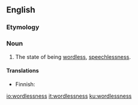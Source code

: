 ==English==

===Etymology===
{{suffix|wordless|ness|lang=en}}

===Noun===
{{en-noun|-}}

# The state of being [[wordless]], [[speechlessness]].

====Translations====
{{trans-top|state of being wordless}}
* Finnish: {{t|fi|sanattomuus}}
{{trans-mid}}
{{trans-bottom}}

[[io:wordlessness]]
[[it:wordlessness]]
[[ku:wordlessness]]